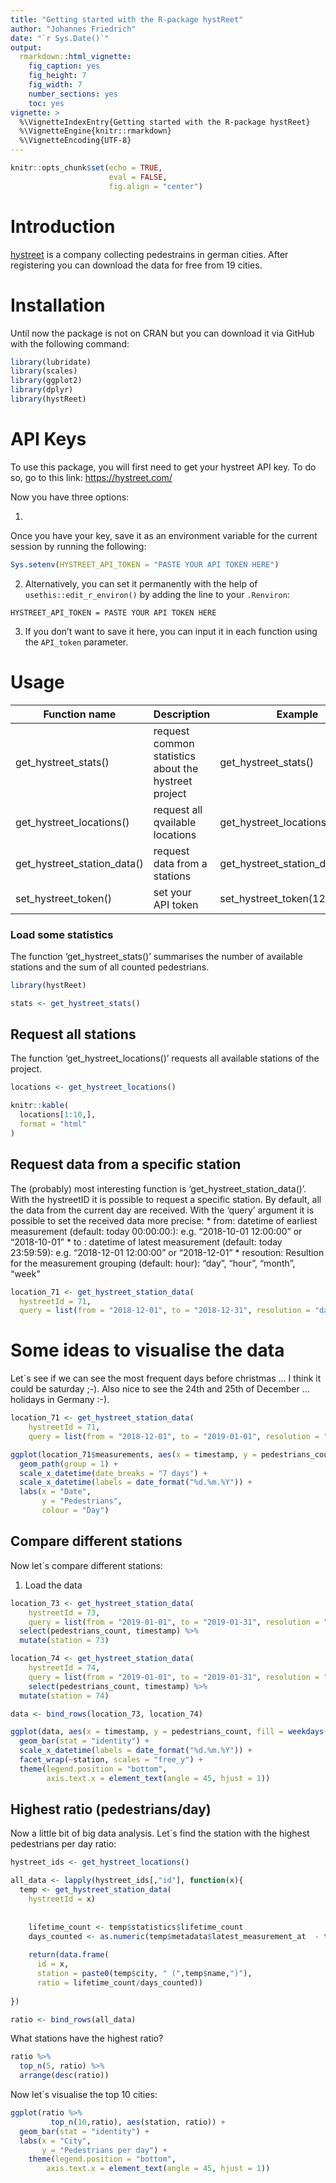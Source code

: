 ```yaml
---
title: "Getting started with the R-package hystReet"
author: "Johannes Friedrich"
date: "`r Sys.Date()`"
output: 
  rmarkdown::html_vignette:
    fig_caption: yes
    fig_height: 7
    fig_width: 7
    number_sections: yes
    toc: yes
vignette: >
  %\VignetteIndexEntry{Getting started with the R-package hystReet}
  %\VignetteEngine{knitr::rmarkdown}
  %\VignetteEncoding{UTF-8}
---
```

```r
knitr::opts_chunk$set(echo = TRUE, 
                      eval = FALSE, 
                      fig.align = "center")
```


# Introduction

[hystreet](https://hystreet.com) is a company collecting pedestrains in german cities. After registering you can download the data for free from 19 cities.


# Installation

Until now the package is not on CRAN but you can download it via GitHub with the following command:

```r
library(lubridate)
library(scales)
library(ggplot2)
library(dplyr)
library(hystReet)
```


# API Keys

To use this package, you will first need to get your hystreet API key. To do so, go to this link: [https://hystreet.com/](https://hystreet.com/)

Now you have three options:

(1)

Once you have your key, save it as an environment variable for the current session by running the following:

```r
Sys.setenv(HYSTREET_API_TOKEN = "PASTE YOUR API TOKEN HERE")
```


(2)
Alternatively, you can set it permanently with the help of `usethis::edit_r_environ()` by adding the line to your `.Renviron`: 

```
HYSTREET_API_TOKEN = PASTE YOUR API TOKEN HERE
```

(3)
If you don't want to save it here, you can input it in each function using the `API_token` parameter.

# Usage

Function name       | Description                                        | Example
--------------------|----------------------------------------------------| -------
get_hystreet_stats() | request common statistics about the hystreet project | get_hystreet_stats() 
get_hystreet_locations() | request all qvailable locations | get_hystreet_locations() 
get_hystreet_station_data() | request data from a stations  | get_hystreet_station_data(71)
set_hystreet_token() | set your API token | set_hystreet_token(123456789)

### Load some statistics

The function 'get_hystreet_stats()' summarises the number of available stations and the sum of all counted pedestrians.

```r
library(hystReet)

stats <- get_hystreet_stats()
```

## Request all stations

The function 'get_hystreet_locations()' requests all available stations of the project.

```r
locations <- get_hystreet_locations()
```

```r
knitr::kable(
  locations[1:10,],
  format = "html"
)
```


## Request data from a specific station

The (probably) most interesting function is 'get_hystreet_station_data()'. With the hystreetID it is possible to request a specific station. By default, all the data from the current day are received.
With the 'query' argument it is possible to set the received data more precise: 
* from: datetime of earliest measurement (default: today 00:00:00:): e.g. "2018-10-01 12:00:00" or "2018-10-01"
* to : datetime of latest measurement (default: today 23:59:59): e.g. "2018-12-01 12:00:00" or "2018-12-01"
* resoution: Resultion for the measurement grouping (default: hour): "day", "hour", "month", "week"

```r
location_71 <- get_hystreet_station_data(
  hystreetId = 71,
  query = list(from = "2018-12-01", to = "2018-12-31", resolution = "day"))
```


# Some ideas to visualise the data

Let´s see if we can see the most frequent days before christmas ... I think it could be saturday ;-). Also nice to see the 24th and 25th of December ... holidays in Germany :-).

```r
location_71 <- get_hystreet_station_data(
    hystreetId = 71, 
    query = list(from = "2018-12-01", to = "2019-01-01", resolution = "hour"))
```

```r
ggplot(location_71$measurements, aes(x = timestamp, y = pedestrians_count, colour = weekdays(timestamp))) +
  geom_path(group = 1) +
  scale_x_datetime(date_breaks = "7 days") +
  scale_x_datetime(labels = date_format("%d.%m.%Y")) +
  labs(x = "Date",
       y = "Pedestrians",
       colour = "Day")
```

## Compare different stations

Now let´s compare different stations:

1) Load the data

```r
location_73 <- get_hystreet_station_data(
    hystreetId = 73, 
    query = list(from = "2019-01-01", to = "2019-01-31", resolution = "day"))$measurements %>% 
  select(pedestrians_count, timestamp) %>% 
  mutate(station = 73)

location_74 <- get_hystreet_station_data(
    hystreetId = 74, 
    query = list(from = "2019-01-01", to = "2019-01-31", resolution = "day"))$measurements %>% 
    select(pedestrians_count, timestamp) %>% 
  mutate(station = 74)

data <- bind_rows(location_73, location_74)
```

```r
ggplot(data, aes(x = timestamp, y = pedestrians_count, fill = weekdays(timestamp))) +
  geom_bar(stat = "identity") +
  scale_x_datetime(labels = date_format("%d.%m.%Y")) +
  facet_wrap(~station, scales = "free_y") +
  theme(legend.position = "bottom",
        axis.text.x = element_text(angle = 45, hjust = 1))
```

## Highest ratio (pedestrians/day)

Now a little bit of big data analysis. Let´s find the station with the highest pedestrians per day ratio:

```r
hystreet_ids <- get_hystreet_locations()

all_data <- lapply(hystreet_ids[,"id"], function(x){
  temp <- get_hystreet_station_data(
    hystreetId = x)
  
  
    lifetime_count <- temp$statistics$lifetime_count
    days_counted <- as.numeric(temp$metadata$latest_measurement_at  - temp$metadata$earliest_measurement_at)
    
    return(data.frame(
      id = x,
      station = paste0(temp$city, " (",temp$name,")"),
      ratio = lifetime_count/days_counted))
  
})

ratio <- bind_rows(all_data)
```

What stations have the highest ratio?

```r
ratio %>% 
  top_n(5, ratio) %>% 
  arrange(desc(ratio))
```

Now let´s visualise the top 10 cities:

```r
ggplot(ratio %>% 
         top_n(10,ratio), aes(station, ratio)) +
  geom_bar(stat = "identity") +
  labs(x = "City",
       y = "Pedestrians per day") + 
    theme(legend.position = "bottom",
        axis.text.x = element_text(angle = 45, hjust = 1))
```

